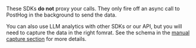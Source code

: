 
<CalloutBox type="fyi" icon="IconInfo" title="Proxy note">

These SDKs **do not** proxy your calls. They only fire off an async call to PostHog in the background to send the data.

You can also use LLM analytics with other SDKs or our API, but you will need to capture the data in the right fomrat. See the schema in the [manual capture section](/docs/llm-analytics/manual-capture) for more details.

</CalloutBox>